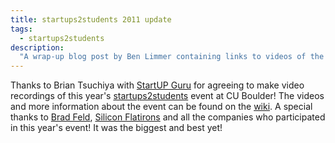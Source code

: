 ```yaml
---
title: startups2students 2011 update
tags:
  - startups2students
description:
  "A wrap-up blog post by Ben Limmer containing links to videos of the 2011 startups2students event at CU Boulder"
---
```


Thanks to Brian Tsuchiya with [StartUP Guru](http://startupguru.com) for agreeing to make video recordings of this
year's [startups2students](http://bit.ly/i6JvR9) event at CU Boulder! The videos and more information about the event
can be found on the [wiki](http://bit.ly/i6JvR9). A special thanks to [Brad Feld](http://feld.com),
[Silicon Flatirons](http://silicon-flatirons.org) and all the companies who participated in this year's event! It was
the biggest and best yet!
